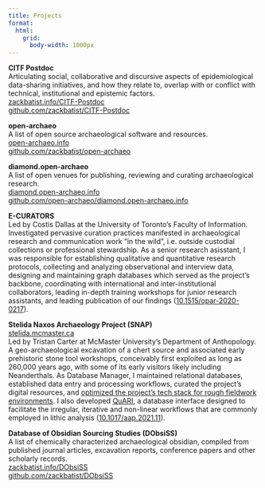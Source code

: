 ```yaml
---
title: Projects
format: 
  html: 
    grid: 
      body-width: 1000px
---
```


**CITF Postdoc**\
Articulating social, collaborative and discursive aspects of epidemiological data-sharing initiatives, and how they relate to, overlap with or conflict with technical, institutional and epistemic factors.\
[zackbatist.info/CITF-Postdoc](https://zackbatist.info/CITF-Postdoc)\
[github.com/zackbatist/CITF-Postdoc](https://github.com/zackbatist/CITF-Postdoc)

**open-archaeo**\
A list of open source archaeological software and resources.\
[open-archaeo.info](https://open-archaeo.info)\
[github.com/zackbatist/open-archaeo](https://github.com/zackbatist/open-archaeo)

**diamond.open-archaeo**\
A list of open venues for publishing, reviewing and curating archaeological research.\
[diamond.open-archaeo.info](https://diamond.open-archaeo.info/)\
[github.com/open-archaeo/diamond.open-archaeo.info](https://github.com/open-archaeo/diamond.open-archaeo.info)

**E-CURATORS**\
Led by Costis Dallas at the University of Toronto's Faculty of Information.
Investigated pervasive curation practices manifested in archaeological research and communication work "in the wild", i.e. outside custodial collections or professional stewardship.
As a senior research asisstant, I was responsible for establishing qualitative and quantitative research protocols, collecting and analyzing observational and interview data, designing and maintaining graph databases which served as the project’s backbone, coordinating with international and inter-institutional collaborators, leading in-depth training workshops for junior research assistants, and leading publication of our findings ([10.1515/opar-2020-0217](https://doi.org/10.1515/opar-2020-0217)).

**Stelida Naxos Archaeology Project (SNAP)**\
[stelida.mcmaster.ca](https://stelida.mcmaster.ca/)\
Led by Tristan Carter at McMaster University's Department of Anthopology.
A geo-archaeological excavation of a chert source and associated early prehistoric stone tool workshops, conceivably first exploited as long as 260,000 years ago, with some of its early visitors likely including Neanderthals.
As Database Manager, I maintained relational databases, established data entry and processing workflows, curated the project's digital resources, and [optimized the project's tech stack for rough fieldwork environments](https://github.com/zackbatist/DIYFieldworkDatabase).
I also developed [QuARI](https://github.com/zackbatist/QuARI), a database interface designed to facilitate the irregular, iterative and non-linear workflows that are commonly employed in lithic analysis ([10.1017/aap.2021.11](https://doi.org/10.1017/aap.2021.11)).

**Database of Obsidian Sourcing Studies (DObsiSS)**\
A list of chemically characterized archaeological obsidian, compiled from published journal articles, excavation reports, conference papers and other scholarly records.\
[zackbatist.info/DObsiSS](https://zackbatist.info/DObsiSS)\
[github.com/zackbatist/DObsiSS](https://github.com/zackbatist/DObsiSS)

